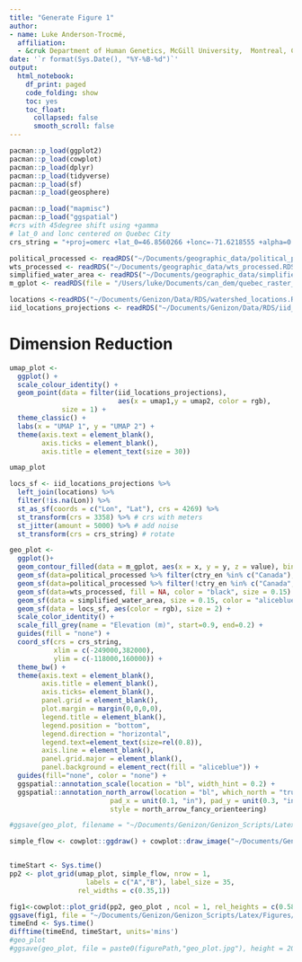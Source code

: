 ```yaml
---
title: "Generate Figure 1"
author:
- name: Luke Anderson-Trocmé,
  affiliation:
  - &cruk Department of Human Genetics, McGill University,  Montreal, Canada
date: '`r format(Sys.Date(), "%Y-%B-%d")`'
output:
  html_notebook:
    df_print: paged
    code_folding: show
    toc: yes
    toc_float:
      collapsed: false  
      smooth_scroll: false
---
```


```r
pacman::p_load(ggplot2)
pacman::p_load(cowplot)
pacman::p_load(dplyr)
pacman::p_load(tidyverse)
pacman::p_load(sf)
pacman::p_load(geosphere)

pacman::p_load("mapmisc")
pacman::p_load("ggspatial")
#crs with 45degree shift using +gamma
# lat_0 and lonc centered on Quebec City
crs_string = "+proj=omerc +lat_0=46.8560266 +lonc=-71.6218555 +alpha=0 +k_0=.7 +datum=WGS84 +units=m +no_defs +gamma=35"

political_processed <- readRDS("~/Documents/geographic_data/political_processed.RDS")
wts_processed <- readRDS("~/Documents/geographic_data/wts_processed.RDS")
simplified_water_area <- readRDS("~/Documents/geographic_data/simplified_water_area.RDS")
m_gplot <- readRDS(file = "/Users/luke/Documents/can_dem/quebec_raster_may2022_0.001_1e7_new_crs.RDS") %>% filter(value > 0) %>% mutate(value = ifelse(value >= 1000, 999,value))

locations <-readRDS("~/Documents/Genizon/Data/RDS/watershed_locations.RDS")
iid_locations_projections <- readRDS("~/Documents/Genizon/Data/RDS/iid_projections_presumed_fc.RDS") %>% left_join(locations)
```

# Dimension Reduction
```r
umap_plot <-
  ggplot() +
  scale_colour_identity() +
  geom_point(data = filter(iid_locations_projections),
                           aes(x = umap1,y = umap2, color = rgb),
             size = 1) +
  theme_classic() +
  labs(x = "UMAP 1", y = "UMAP 2") +
  theme(axis.text = element_blank(),
        axis.ticks = element_blank(),
        axis.title = element_text(size = 30))

umap_plot
```

```r
locs_sf <- iid_locations_projections %>%
  left_join(locations) %>%
  filter(!is.na(Lon)) %>%
  st_as_sf(coords = c("Lon", "Lat"), crs = 4269) %>%
  st_transform(crs = 3358) %>% # crs with meters
  st_jitter(amount = 5000) %>% # add noise
  st_transform(crs = crs_string) # rotate

geo_plot <-
  ggplot()+
  geom_contour_filled(data = m_gplot, aes(x = x, y = y, z = value), bins = 12, alpha = 0.9, color = "NA") +
  geom_sf(data=political_processed %>% filter(ctry_en %in% c("Canada"), !juri_en %in% c("Quebec")), fill = "gray95", color = NA) +
  geom_sf(data=political_processed %>% filter(!ctry_en %in% c("Canada","Ocean")), fill = "gray95", color = NA)+
  geom_sf(data=wts_processed, fill = NA, color = "black", size = 0.15) +
  geom_sf(data = simplified_water_area, size = 0.15, color = "aliceblue", fill = "aliceblue") +
  geom_sf(data = locs_sf, aes(color = rgb), size = 2) +
  scale_color_identity() +
  scale_fill_grey(name = "Elevation (m)", start=0.9, end=0.2) + 
  guides(fill = "none") +
  coord_sf(crs = crs_string,
           xlim = c(-249000,382000),
           ylim = c(-118000,160000)) + 
  theme_bw() +
  theme(axis.text = element_blank(),
        axis.title = element_blank(),
        axis.ticks= element_blank(),
        panel.grid = element_blank(),
        plot.margin = margin(0,0,0,0),
        legend.title = element_blank(),
        legend.position = "bottom",
        legend.direction = "horizontal",
        legend.text=element_text(size=rel(0.8)),
        axis.line = element_blank(),
        panel.grid.major = element_blank(), 
        panel.background = element_rect(fill = "aliceblue")) +
  guides(fill="none", color = "none") +  
  ggspatial::annotation_scale(location = "bl", width_hint = 0.2) +
  ggspatial::annotation_north_arrow(location = "bl", which_north = "true", 
                         pad_x = unit(0.1, "in"), pad_y = unit(0.3, "in"),
                         style = north_arrow_fancy_orienteering)

#ggsave(geo_plot, filename = "~/Documents/Genizon/Genizon_Scripts/Latex/Figures/geo_plot_altitude_12bins.jpg", height = 10, width = 20, dpi = 400)

simple_flow <- cowplot::ggdraw() + cowplot::draw_image("~/Documents/Genizon/Genizon_Scripts/Latex/Figures/region_flow_y_3_0.2_60_rnr.jpg", scale = 0.99)


timeStart <- Sys.time()
pp2 <- plot_grid(umap_plot, simple_flow, nrow = 1,
                   labels = c("A","B"), label_size = 35,
                 rel_widths = c(0.35,1))

fig1<-cowplot::plot_grid(pp2, geo_plot , ncol = 1, rel_heights = c(0.58,1), labels = c("","C"), label_size = 35)
ggsave(fig1, file = "~/Documents/Genizon/Genizon_Scripts/Latex/Figures/figure1.12.jpg", height = 15, width = 21, dpi = 400)
timeEnd <- Sys.time()
difftime(timeEnd, timeStart, units='mins') 
#geo_plot
#ggsave(geo_plot, file = paste0(figurePath,"geo_plot.jpg"), height = 20, width = 30)
```